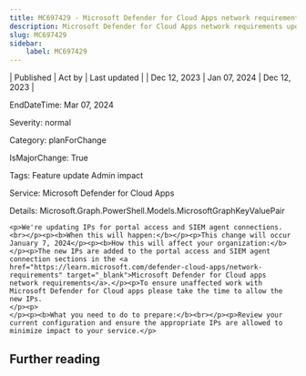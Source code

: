 ```yaml
---
title: MC697429 - Microsoft Defender for Cloud Apps network requirements update
description: Microsoft Defender for Cloud Apps network requirements update
slug: MC697429
sidebar:
    label: MC697429
---
```



| Published | Act by | Last updated |
| Dec 12, 2023 | Jan 07, 2024 | Dec 12, 2023 |

EndDateTime: Mar 07, 2024

Severity: normal

Category: planForChange

IsMajorChange: True

Tags: Feature update Admin impact

Service: Microsoft Defender for Cloud Apps

Details: Microsoft.Graph.PowerShell.Models.MicrosoftGraphKeyValuePair

```
<p>We're updating IPs for portal access and SIEM agent connections.<br></p><p><b>When this will happen:</b></p><p>This change will occur January 7, 2024</p><p><b>How this will affect your organization:</b></p><p>The new IPs are added to the portal access and SIEM agent connection sections in the <a href="https://learn.microsoft.com/defender-cloud-apps/network-requirements" target="_blank">Microsoft Defender for Cloud apps network requirements</a>.</p><p>To ensure unaffected work with Microsoft Defender for Cloud apps please take the time to allow the new IPs. 
</p><p>
</p><p><b>What you need to do to prepare:</b><br></p><p>Review your current configuration and ensure the appropriate IPs are allowed to minimize impact to your service.</p>
```

## Further reading
